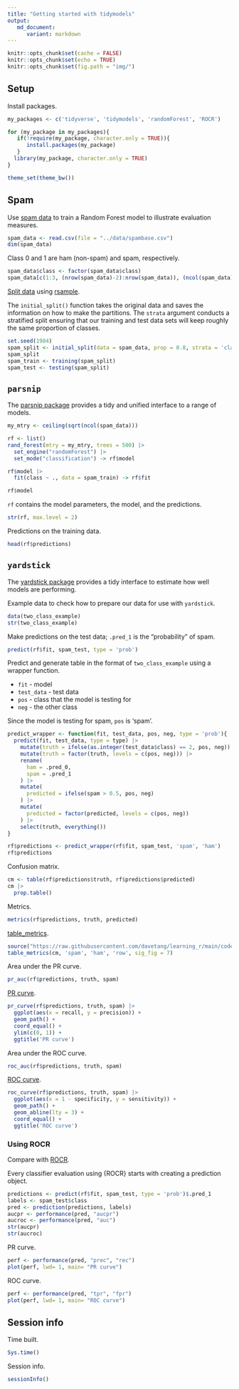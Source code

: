 ```yaml
---
title: "Getting started with tidymodels"
output:
   md_document:
      variant: markdown
---
```


```r
knitr::opts_chunk$set(cache = FALSE)
knitr::opts_chunk$set(echo = TRUE)
knitr::opts_chunk$set(fig.path = "img/")
```

## Setup

Install packages.

```r
my_packages <- c('tidyverse', 'tidymodels', 'randomForest', 'ROCR')

for (my_package in my_packages){
   if(!require(my_package, character.only = TRUE)){
      install.packages(my_package)
   }
  library(my_package, character.only = TRUE)
}

theme_set(theme_bw())
```

## Spam

Use [spam data](https://archive.ics.uci.edu/ml/machine-learning-databases/spambase/spambase.names) to train a Random Forest model to illustrate evaluation measures.

```r
spam_data <- read.csv(file = "../data/spambase.csv")
dim(spam_data)
```

Class 0 and 1 are ham (non-spam) and spam, respectively.
 
```r
spam_data$class <- factor(spam_data$class)
spam_data[c(1:3, (nrow(spam_data)-2):nrow(spam_data)), (ncol(spam_data)-2):ncol(spam_data)]
```

[Split data](https://www.tidymodels.org/start/resampling/#data-split) using [rsample](https://rsample.tidymodels.org/).

The `initial_split()` function takes the original data and saves the information on how to make the partitions. The `strata` argument conducts a stratified split ensuring that our training and test data sets will keep roughly the same proportion of classes.

```r
set.seed(1984)
spam_split <- initial_split(data = spam_data, prop = 0.8, strata = 'class')
spam_split
spam_train <- training(spam_split)
spam_test <- testing(spam_split)
```

## `parsnip`

The [parsnip package](https://parsnip.tidymodels.org/index.html) provides a tidy and unified interface to a range of models.

```r
my_mtry <- ceiling(sqrt(ncol(spam_data)))

rf <- list()
rand_forest(mtry = my_mtry, trees = 500) |>
  set_engine("randomForest") |>
  set_mode("classification") -> rf$model

rf$model |>
  fit(class ~ ., data = spam_train) -> rf$fit

rf$model
```

`rf` contains the model parameters, the model, and the predictions.

```r
str(rf, max.level = 2)
```

Predictions on the training data.

```r
head(rf$predictions)
```

## `yardstick`

The [yardstick package](https://yardstick.tidymodels.org/) provides a tidy interface to estimate how well models are performing.

Example data to check how to prepare our data for use with `yardstick`.

```r
data(two_class_example)
str(two_class_example)
```

Make predictions on the test data; `.pred_1` is the "probability" of spam.

```r
predict(rf$fit, spam_test, type = 'prob')
```

Predict and generate table in the format of `two_class_example` using a wrapper function.

* `fit` - model
* `test_data` - test data
* `pos` - class that the model is testing for
* `neg` - the other class

Since the model is testing for spam, `pos` is 'spam'.

```r
predict_wrapper <- function(fit, test_data, pos, neg, type = 'prob'){
  predict(fit, test_data, type = type) |>
    mutate(truth = ifelse(as.integer(test_data$class) == 2, pos, neg)) |>
    mutate(truth = factor(truth, levels = c(pos, neg))) |>
    rename(
      ham = .pred_0,
      spam = .pred_1
    ) |>
    mutate(
      predicted = ifelse(spam > 0.5, pos, neg)
    ) |>
    mutate(
      predicted = factor(predicted, levels = c(pos, neg))
    ) |>
    select(truth, everything())
}

rf$predictions <- predict_wrapper(rf$fit, spam_test, 'spam', 'ham')
rf$predictions
```

Confusion matrix.

```r
cm <- table(rf$predictions$truth, rf$predictions$predicted)
cm |>
  prop.table()
```

Metrics.

```r
metrics(rf$predictions, truth, predicted)
```

[table_metrics](https://github.com/davetang/learning_r/blob/main/code/table_metrics.R).

```r
source("https://raw.githubusercontent.com/davetang/learning_r/main/code/table_metrics.R")
table_metrics(cm, 'spam', 'ham', 'row', sig_fig = 7)
```

Area under the PR curve.

```r
pr_auc(rf$predictions, truth, spam)
```

[PR curve](https://yardstick.tidymodels.org/reference/pr_curve.html).

```r
pr_curve(rf$predictions, truth, spam) |>
  ggplot(aes(x = recall, y = precision)) +
  geom_path() +
  coord_equal() +
  ylim(c(0, 1)) +
  ggtitle('PR curve')
```

Area under the ROC curve.

```r
roc_auc(rf$predictions, truth, spam)
```

[ROC curve](https://yardstick.tidymodels.org/reference/roc_curve.html).

```r
roc_curve(rf$predictions, truth, spam) |>
  ggplot(aes(x = 1 - specificity, y = sensitivity)) +
  geom_path() +
  geom_abline(lty = 3) +
  coord_equal() +
  ggtitle('ROC curve')
```

### Using ROCR

Compare with [ROCR](https://cran.rstudio.com/web/packages/ROCR/vignettes/ROCR.html).

Every classifier evaluation using {ROCR} starts with creating a prediction object.

```r
predictions <- predict(rf$fit, spam_test, type = 'prob')$.pred_1
labels <- spam_test$class
pred <- prediction(predictions, labels)
aucpr <- performance(pred, "aucpr")
aucroc <- performance(pred, "auc")
str(aucpr)
str(aucroc)
```

PR curve.

```r
perf <- performance(pred, "prec", "rec")
plot(perf, lwd= 1, main= "PR curve")
```

ROC curve.

```r
perf <- performance(pred, "tpr", "fpr")
plot(perf, lwd= 1, main= "ROC curve")
```

## Session info

Time built.

```r
Sys.time()
```

Session info.

```r
sessionInfo()
```
